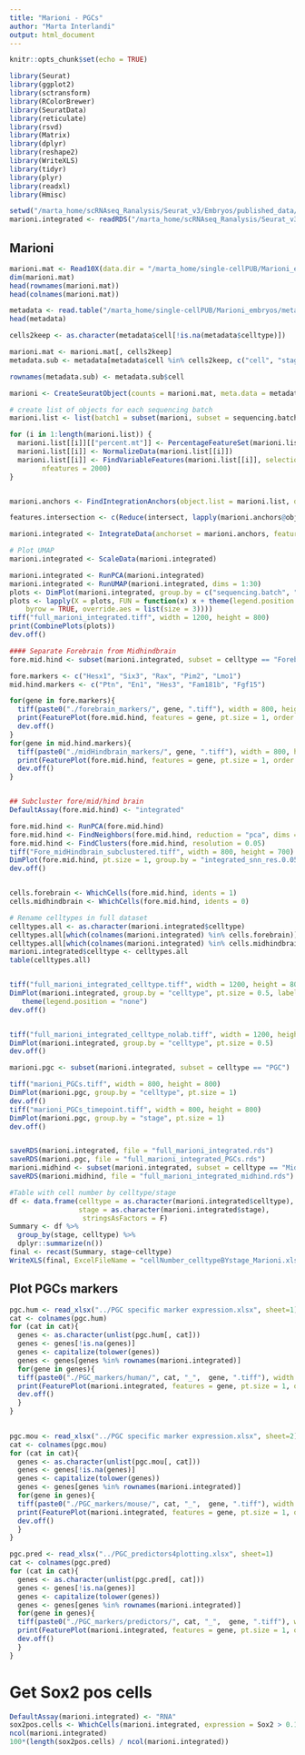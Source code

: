 ```yaml
---
title: "Marioni - PGCs"
author: "Marta Interlandi"
output: html_document
---
```


```r
knitr::opts_chunk$set(echo = TRUE)
```

```r
library(Seurat)
library(ggplot2)
library(sctransform)
library(RColorBrewer)
library(SeuratData)
library(reticulate)
library(rsvd)
library(Matrix)
library(dplyr)
library(reshape2)
library(WriteXLS)
library(tidyr)
library(plyr)
library(readxl)
library(Hmisc)

setwd("/marta_home/scRNAseq_Ranalysis/Seurat_v3/Embryos/published_data/v3/Marioni")
marioni.integrated <- readRDS("/marta_home/scRNAseq_Ranalysis/Seurat_v3/Embryos/published_data/v3/Marioni/full_marioni_integrated.rds")

```

## Marioni 

```r

marioni.mat <- Read10X(data.dir = "/marta_home/single-cellPUB/Marioni_embryos/")
dim(marioni.mat)
head(rownames(marioni.mat))
head(colnames(marioni.mat))

metadata <- read.table("/marta_home/single-cellPUB/Marioni_embryos/meta.tab", sep = "\t", header = T)
head(metadata)

cells2keep <- as.character(metadata$cell[!is.na(metadata$celltype)])

marioni.mat <- marioni.mat[, cells2keep]
metadata.sub <- metadata[metadata$cell %in% cells2keep, c("cell", "stage", "sequencing.batch", "celltype")]

rownames(metadata.sub) <- metadata.sub$cell

marioni <- CreateSeuratObject(counts = marioni.mat, meta.data = metadata.sub)

# create list of objects for each sequencing batch
marioni.list <- list(batch1 = subset(marioni, subset = sequencing.batch == "1"), batch2 = subset(marioni, subset = sequencing.batch == "2"), batch3 = subset(marioni, subset = sequencing.batch == "3"))

for (i in 1:length(marioni.list)) {
  marioni.list[[i]][["percent.mt"]] <- PercentageFeatureSet(marioni.list[[i]], pattern = "^mt-")
  marioni.list[[i]] <- NormalizeData(marioni.list[[i]])
  marioni.list[[i]] <- FindVariableFeatures(marioni.list[[i]], selection.method = "vst", 
        nfeatures = 2000)
}


marioni.anchors <- FindIntegrationAnchors(object.list = marioni.list, dims = 1:30)

features.intersection <- c(Reduce(intersect, lapply(marioni.anchors@object.list, rownames)))

marioni.integrated <- IntegrateData(anchorset = marioni.anchors, features.to.integrate = features.intersection)

# Plot UMAP
marioni.integrated <- ScaleData(marioni.integrated)

marioni.integrated <- RunPCA(marioni.integrated)
marioni.integrated <- RunUMAP(marioni.integrated, dims = 1:30)
plots <- DimPlot(marioni.integrated, group.by = c("sequencing.batch", "stage"), combine = FALSE, pt.size = 1)
plots <- lapply(X = plots, FUN = function(x) x + theme(legend.position = "top") + guides(color = guide_legend(nrow = 3, 
    byrow = TRUE, override.aes = list(size = 3))))
tiff("full_marioni_integrated.tiff", width = 1200, height = 800)
print(CombinePlots(plots))
dev.off()

#### Separate Forebrain from Midhindbrain
fore.mid.hind <- subset(marioni.integrated, subset = celltype == "Forebrain/Midbrain/Hindbrain")

fore.markers <- c("Hesx1", "Six3", "Rax", "Pim2", "Lmo1")
mid.hind.markers <- c("Ptn", "En1", "Hes3", "Fam181b", "Fgf15")

for(gene in fore.markers){
  tiff(paste0("./forebrain_markers/", gene, ".tiff"), width = 800, height = 700)
  print(FeaturePlot(fore.mid.hind, features = gene, pt.size = 1, order = T))
  dev.off()
}
for(gene in mid.hind.markers){
  tiff(paste0("./midHindbrain_markers/", gene, ".tiff"), width = 800, height = 700)
  print(FeaturePlot(fore.mid.hind, features = gene, pt.size = 1, order = T))
  dev.off()
}


## Subcluster fore/mid/hind brain
DefaultAssay(fore.mid.hind) <- "integrated"

fore.mid.hind <- RunPCA(fore.mid.hind)
fore.mid.hind <- FindNeighbors(fore.mid.hind, reduction = "pca", dims = 1:10)
fore.mid.hind <- FindClusters(fore.mid.hind, resolution = 0.05)
tiff("Fore_midHindbrain_subclustered.tiff", width = 800, height = 700)
DimPlot(fore.mid.hind, pt.size = 1, group.by = "integrated_snn_res.0.05", label = T, label.size = 6)
dev.off()


cells.forebrain <- WhichCells(fore.mid.hind, idents = 1)
cells.midhindbrain <- WhichCells(fore.mid.hind, idents = 0)

# Rename celltypes in full dataset
celltypes.all <- as.character(marioni.integrated$celltype)
celltypes.all[which(colnames(marioni.integrated) %in% cells.forebrain)] <- "Forebrain"
celltypes.all[which(colnames(marioni.integrated) %in% cells.midhindbrain)] <- "Midbrain/Hindbrain"
marioni.integrated$celltype <- celltypes.all
table(celltypes.all)


tiff("full_marioni_integrated_celltype.tiff", width = 1200, height = 800)
DimPlot(marioni.integrated, group.by = "celltype", pt.size = 0.5, label = T, label.size = 6, repel = T) +
   theme(legend.position = "none")
dev.off()


tiff("full_marioni_integrated_celltype_nolab.tiff", width = 1200, height = 800)
DimPlot(marioni.integrated, group.by = "celltype", pt.size = 0.5)
dev.off()

marioni.pgc <- subset(marioni.integrated, subset = celltype == "PGC")

tiff("marioni_PGCs.tiff", width = 800, height = 800)
DimPlot(marioni.pgc, group.by = "celltype", pt.size = 1)
dev.off()
tiff("marioni_PGCs_timepoint.tiff", width = 800, height = 800)
DimPlot(marioni.pgc, group.by = "stage", pt.size = 1)
dev.off()


saveRDS(marioni.integrated, file = "full_marioni_integrated.rds")
saveRDS(marioni.pgc, file = "full_marioni_integrated_PGCs.rds")
marioni.midhind <- subset(marioni.integrated, subset = celltype == "Midbrain/Hindbrain")
saveRDS(marioni.midhind, file = "full_marioni_integrated_midhind.rds")

#Table with cell number by celltype/stage
df <- data.frame(celltype = as.character(marioni.integrated$celltype), 
                 stage = as.character(marioni.integrated$stage), 
                  stringsAsFactors = F)
Summary <- df %>%
  group_by(stage, celltype) %>%
  dplyr::summarize(n())
final <- recast(Summary, stage~celltype)
WriteXLS(final, ExcelFileName = "cellNumber_celltypeBYstage_Marioni.xlsx", row.names = F)
```


## Plot PGCs markers

```r
pgc.hum <- read_xlsx("../PGC specific marker expression.xlsx", sheet=1)
cat <- colnames(pgc.hum)
for (cat in cat){
  genes <- as.character(unlist(pgc.hum[, cat]))
  genes <- genes[!is.na(genes)]
  genes <- capitalize(tolower(genes))
  genes <- genes[genes %in% rownames(marioni.integrated)]
  for(gene in genes){
  tiff(paste0("./PGC_markers/human/", cat, "_",  gene, ".tiff"), width = 1200, height = 800)
  print(FeaturePlot(marioni.integrated, features = gene, pt.size = 1, order = T))
  dev.off()
  }
}
  

pgc.mou <- read_xlsx("../PGC specific marker expression.xlsx", sheet=2)
cat <- colnames(pgc.mou)
for (cat in cat){
  genes <- as.character(unlist(pgc.mou[, cat]))
  genes <- genes[!is.na(genes)]
  genes <- capitalize(tolower(genes))
  genes <- genes[genes %in% rownames(marioni.integrated)]
  for(gene in genes){
  tiff(paste0("./PGC_markers/mouse/", cat, "_",  gene, ".tiff"), width = 1200, height = 800)
  print(FeaturePlot(marioni.integrated, features = gene, pt.size = 1, order = T))
  dev.off()
  }
}

pgc.pred <- read_xlsx("../PGC_predictors4plotting.xlsx", sheet=1)
cat <- colnames(pgc.pred)
for (cat in cat){
  genes <- as.character(unlist(pgc.pred[, cat]))
  genes <- genes[!is.na(genes)]
  genes <- capitalize(tolower(genes))
  genes <- genes[genes %in% rownames(marioni.integrated)]
  for(gene in genes){
  tiff(paste0("./PGC_markers/predictors/", cat, "_",  gene, ".tiff"), width = 1200, height = 800)
  print(FeaturePlot(marioni.integrated, features = gene, pt.size = 1, order = T))
  dev.off()
  }
}


```

# Get Sox2 pos cells

```r
DefaultAssay(marioni.integrated) <- "RNA"
sox2pos.cells <- WhichCells(marioni.integrated, expression = Sox2 > 0.1)
ncol(marioni.integrated)
100*(length(sox2pos.cells) / ncol(marioni.integrated))
```